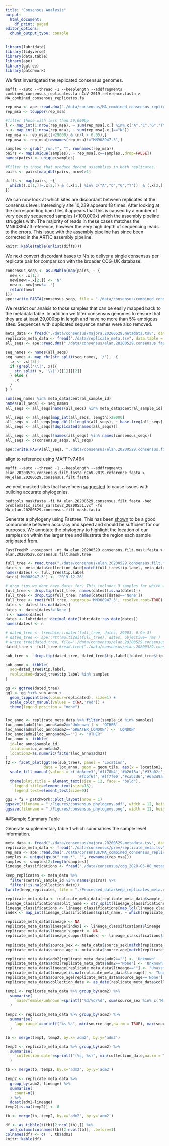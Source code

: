 ```yaml
---
title: "Consensus Analysis"
output:
  html_document:
    df_print: paged
editor_options:
  chunk_output_type: console
---
```


```r
library(lubridate)
library(tidyverse)
library(data.table)
library(ape)
library(ggtree)
library(patchwork)
```

We first investigated the replicated consensus genomes.

```
mafft --auto --thread -1 --keeplength --addfragments combined_consensus_replicates.fa nCoV-2019.reference.fasta > MA_combined_consensus_replicates.fa
```

```r
rep_msa <- ape::read.dna("./data/consensus/MA_combined_consensus_replicates.fa", format = "fasta", as.character = TRUE, as.matrix = TRUE)
rep_msa <- toupper(rep_msa)

#filter those with less than 29,000bp
l <- map_int(1:nrow(rep_msa), ~ sum(rep_msa[.x,] %in% c("A","C","G","T","N")))
n <- map_int(1:nrow(rep_msa), ~ sum(rep_msa[.x,]=="N"))
rep_msa <- rep_msa[(l>29000) & (n/l < 0.05),]
rep_msa <- rep_msa[rownames(rep_msa)!="MN908947.3",]

samples <- gsub("_run.*", "", rownames(rep_msa))
pairs <- map(unique(samples), ~ rep_msa[.x==samples,,drop=FALSE])
names(pairs) <- unique(samples)

#Filter to those that produce decent assemblies in both replicates.
pairs <- pairs[map_dbl(pairs, nrow)>1]

diffs <- map(pairs, ~{
  which((.x[1,]!=.x[2,]) & (.x[1,] %in% c("A","C","G","T"))  & (.x[2,] %in% c("A","C","G","T")))
})

```

We can now look at which sites are discordant between replicates at the consensus level. Interesingly site 10,239 appears 18 times. After looking at the corresponding bam files it appears that this is caused by a number of very deeply sequenced samples (>100,000x) which the assembly pipeline struggles with. The majority of reads in these cases matches the MN908947.3 reference, however the very high depth of sequencing leads to the errors. This issue with the assembly pipeline has since been corrected in the ARTIC assembly pipeline.

```r
knitr::kable(table(unlist(diffs)))
```

We next convert discordant bases to N's to deliver a single consensus per replicate pair for comparison with the broader COG-UK database.

```r
consensus_seqs <- as.DNAbin(map(pairs, ~ {
  new <- .x[1,]
  new[new!=.x[2,]] <- 'N'
  new <- new[new!='-']
  return(new)
}))
ape::write.FASTA(consensus_seqs, file = "./data/consensus/combined_consensus_replicates_filt.fa")
```

We restrict our analsis to those samples that can be easily mapped back to the metadata table. In addition we filter consensus genomes to ensure that they are at least 29,000bp in length and have no more than 5% ambigous sites. Sequences with duplicated sequence names were also removed.

```r
meta_data <- fread("./data/consensus/majora.20200529.metadata.tsv", data.table = FALSE) %>% as_tibble()
replicate_meta_data <- fread("./data/replicate_meta.tsv", data.table = FALSE) %>% as_tibble()
all_seqs <- ape::read.dna("./data/consensus/elan.20200529.consensus.fasta", format = "fasta")

seq_names <- names(all_seqs)
seq_names <- map_chr(str_split(seq_names, '/'), ~{
  .x <- .x[[3]]
  if (grepl('\\|',.x)){
    str_split(.x, '\\|')[[1]][[2]]
  } else {
    .x
  }
} )

sum(seq_names %in% meta_data$central_sample_id)
names(all_seqs) <- seq_names
all_seqs <- all_seqs[names(all_seqs) %in% meta_data$central_sample_id]

all_seqs <- all_seqs[map_int(all_seqs, length)>29000]
all_seqs <- all_seqs[map_dbl(1:length(all_seqs), ~ base.freq(all_seqs[.x], all = TRUE)['n'])<0.05]
all_seqs <- all_seqs[!duplicated(names(all_seqs))]

all_seqs <- all_seqs[!names(all_seqs) %in% names(consensus_seqs)]
all_seqs <- c(consensus_seqs, all_seqs)

ape::write.FASTA(all_seqs, "./data/consensus/elan.20200529.consensus.filt.fasta")
```

align to reference using MAFFTv7.464 

```
mafft --auto --thread -1 --keeplength --addfragments elan.20200529.consensus.filt.fasta nCoV-2019.reference.fasta > MA_elan.20200529.consensus.filt.fasta
```

we next masked sites that have been [suggested](http://virological.org/t/issues-with-sars-cov-2-sequencing-data/473/10) to cause issues with building accurate phylogenies.

```
bedtools maskfasta -fi MA_elan.20200529.consensus.filt.fasta -bed problematic_sites_sarsCov2_20200531.vcf -fo MA_elan.20200529.consensus.filt.mask.fasta
```

Generate a phylogeny using Fasttree. This has been [shown](https://github.com/roblanf/sarscov2phylo/blob/master/tree_estimation.md) to be a good compromise between accuracy and speed and should be sufficient for our purposes. We annotate the phylogeny to highlight the location of our samples on within the larger tree and illustrate the region each sample originated from.

```
FastTreeMP -nosupport -nt MA_elan.20200529.consensus.filt.mask.fasta > elan.20200529.consensus.filt.mask.tree
```

```r
full_tree <- read.tree("./data/consensus/elan.20200529.consensus.filt.mask.tree")
dates <- meta_data$collection_date[match(full_tree$tip.label, meta_data$central_sample_id)]
names(dates) <- full_tree$tip.label
dates['MN908947.3'] <- '2019-12-26'

# drop tips we dont have dates for. This includes 3 samples for which we have replicates.
full_tree <- drop.tip(full_tree, names(dates)[is.na(dates)])
full_tree <- drop.tip(full_tree, names(dates)[dates=='None'])
full_tree <- root(full_tree, outgroup='MN908947.3', resolve.root=TRUE)
dates <- dates[!is.na(dates)]
dates <- dates[dates!='None']
n <- names(dates)
dates <- lubridate::decimal_date(lubridate::as_date(dates))
names(dates) <- n

# dated_tree <- treedater::dater(full_tree, dates, 29903, 0.9e-3)
# dated_tree <- ape::rtt(multi2di(full_tree), dates, objective='rms')  
# write.tree(dated_tree, file="./data/consensus/elan.20200529.consensus.filt.mask.dated_rtt.tree")
dated_tree <- full_tree #read.tree("./data/consensus/elan.20200529.consensus.filt.mask.dated_rtt.tree")

sub_tree <-  drop.tip(dated_tree, dated_tree$tip.label[!dated_tree$tip.label %in% samples])

sub_anno <- tibble(
  seq=dated_tree$tip.label,
  replicated=dated_tree$tip.label %in% samples
)

gg <- ggtree(dated_tree)
gg1 <- gg %<+% sub_anno +
  geom_tippoint(aes(colour=replicated), size=1) +
  scale_color_manual(values = c(NA,'red')) +
  theme(legend.position = "none")


loc_anno <- replicate_meta_data %>% filter(sample_id %in% samples)
loc_anno$adm2[loc_anno$adm2=='Unknown'] <- 'OTHER'
loc_anno$adm2[loc_anno$adm2=='GREATER_LONDON'] <- 'LONDON'
loc_anno$adm2[loc_anno$adm2==""] <- "OTHER"
loc_anno <- tibble(
  id=loc_anno$sample_id,
  location=loc_anno$adm2,
  location2=as.numeric(factor(loc_anno$adm2))
)
f2 <- facet_plot(ggtree(sub_tree), panel = "Location", 
                 data = loc_anno, geom = geom_tile, aes(x = location2, fill=location))+
  scale_fill_manual(values = c('#a6cee3','#1f78b4','#b2df8a','#33a02c','#fb9a99','#e31a1c',
                                '#fdbf6f','#ff7f00','#cab2d6','#6a3d9a','#bababa','#b15928')) +
  theme(plot.title = element_text(size = 12, face = "bold"),
    legend.title=element_text(size=16), 
    legend.text=element_text(size=9))

gg1 + f2 + patchwork::plot_layout(nrow = 1)
ggsave(filename = "./Figures/consensus_phylogeny.pdf", width = 12, height = 7)
ggsave(filename = "./Figures/consensus_phylogeny.png", width = 12, height = 7)
```

##Sample Summary Table

Generate supplementary table 1 which summarises the sample level information.

```r
meta_data <- fread("./data/consensus/majora.20200529.metadata.tsv", data.table = FALSE) %>% as_tibble()
replicate_meta_data <- fread("./data/consensus/prev/replicate_meta.tsv", data.table = FALSE) %>% as_tibble()
rep_msa <- ape::read.dna("./data/consensus/MA_combined_consensus_replicates.fa", format = "fasta")
samples <- unique(gsub("_run.*", "", rownames(rep_msa)))
samples <- samples[2:length(samples)]
lineage_classifications <- fread("./data/consensus/cog_2020-05-08_metadata.csv", data.table = FALSE) %>% as_tibble()

keep_replicates <- meta_data %>% 
  filter(central_sample_id %in% names(pairs)) %>%
  filter(!is.na(collection_date))
fwrite(keep_replicates, file = "./Processed_data/keep_replicates_meta.csv", quote = FALSE, row.names = FALSE)

replicate_meta_data <- replicate_meta_data[replicate_meta_data$sample_id %in% samples,]
lineage_classifications$split_name <- str_split(lineage_classifications$sequence_name, "/|\\|")
lineage_classifications <- lineage_classifications[map_lgl(lineage_classifications$split_name, ~ any(.x %in%samples)),]
index <- map_int(lineage_classifications$split_name, ~ which(replicate_meta_data$sample_id %in% .x))

replicate_meta_data$lineage <- NA
replicate_meta_data$lineage[index] <- lineage_classifications$lineage
replicate_meta_data$lineage_support <- NA
replicate_meta_data$lineage_support[index] <- lineage_classifications$lineage_support

replicate_meta_data$source_sex <- meta_data$source_sex[match(replicate_meta_data$sample_id, meta_data$central_sample_id)]
replicate_meta_data$source_age <- meta_data$source_age[match(replicate_meta_data$sample_id, meta_data$central_sample_id)]

replicate_meta_data$adm2[replicate_meta_data$adm2==""] <- 'Unknown'
replicate_meta_data$adm2[replicate_meta_data$adm2=="None"] <- 'Unknown'
replicate_meta_data$lineage[replicate_meta_data$lineage==""] <- "Unassigned"
replicate_meta_data$lineage[is.na(replicate_meta_data$lineage)] <- "Unassigned"
replicate_meta_data$source_age[replicate_meta_data$source_age=='None'] <- NA
replicate_meta_data$collection_date <- as_date(replicate_meta_data$collection_date)

temp1 <- replicate_meta_data %>% group_by(adm2) %>%
  summarise(
    `male/female/unknown`=sprintf("%d/%d/%d", sum(source_sex %in% c('M')), sum(source_sex %in% c('F')), sum(!source_sex %in% c('M','F')))
  )

temp2 <- replicate_meta_data %>% group_by(adm2) %>%
  summarise(
    `age range`=sprintf("%s-%s", min(source_age,na.rm = TRUE), max(source_age,na.rm = TRUE))
  )

tb <- merge(temp1, temp2, by.x='adm2', by.y='adm2')

temp2 <- replicate_meta_data %>% group_by(adm2) %>%
  summarise(
    `collection date`=sprintf("(%s, %s)", min(collection_date,na.rm = TRUE), max(collection_date,na.rm = TRUE))
  )

tb <- merge(tb, temp2, by.x='adm2', by.y='adm2')

temp2 <- replicate_meta_data %>% 
  group_by(adm2, lineage) %>%
  summarise(
    count=n()
  ) %>%
  dcast(adm2~lineage)
temp2[is.na(temp2)] <- 0

tb <- merge(tb, temp2, by.x='adm2', by.y='adm2')

df <- as_tibble(t(tb)[2:ncol(tb),]) %>% 
  add_column(colnames(tb)[2:ncol(tb)], .before=1)
colnames(df) <- c('', tb$adm2)
knitr::kable(df)
```
